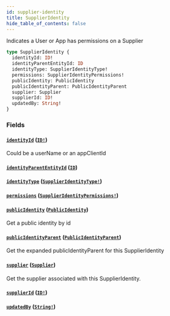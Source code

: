 ```yaml
---
id: supplier-identity
title: SupplierIdentity
hide_table_of_contents: false
---
```



Indicates a User or App has permissions on a Supplier

```graphql
type SupplierIdentity {
  identityId: ID!
  identityParentEntityId: ID
  identityType: SupplierIdentityType!
  permissions: SupplierIdentityPermissions!
  publicIdentity: PublicIdentity
  publicIdentityParent: PublicIdentityParent
  supplier: Supplier
  supplierId: ID!
  updatedBy: String!
}
```


### Fields

#### [`identityId`](#) ([`ID!`](/supply/api/graphql-admin/reference/scalars/id))

Could be a userName or an appClientId


#### [`identityParentEntityId`](#) ([`ID`](/supply/api/graphql-admin/reference/scalars/id))




#### [`identityType`](#) ([`SupplierIdentityType!`](/supply/api/graphql-admin/reference/enums/supplier-identity-type))




#### [`permissions`](#) ([`SupplierIdentityPermissions!`](/supply/api/graphql-admin/reference/objects/supplier-identity-permissions))




#### [`publicIdentity`](#) ([`PublicIdentity`](/supply/api/graphql-admin/reference/objects/public-identity))

Get a public identity by id


#### [`publicIdentityParent`](#) ([`PublicIdentityParent`](/supply/api/graphql-admin/reference/unions/public-identity-parent))

Get the expanded publicIdentityParent for this SupplierIdentity


#### [`supplier`](#) ([`Supplier`](/supply/api/graphql-admin/reference/objects/supplier))

Get the supplier associated with this SupplierIdentity.


#### [`supplierId`](#) ([`ID!`](/supply/api/graphql-admin/reference/scalars/id))




#### [`updatedBy`](#) ([`String!`](/supply/api/graphql-admin/reference/scalars/string))






